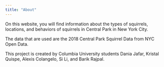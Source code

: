 ```yaml
---
title: "About"
---
```


On this website, you will find information about the types of squirrels, locations, and behaviors of squirrels in Central Park in New York City. 

The data that are used are the 2018 Central Park Squirrel Data from NYC Open Data. 

This project is created by Columbia University students Dania Jafar, Kristal Quispe, Alexis Colangelo, Si Li, and Barik Rajpal.